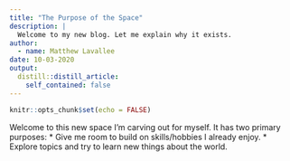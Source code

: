 ```yaml
---
title: "The Purpose of the Space"
description: |
  Welcome to my new blog. Let me explain why it exists. 
author:
  - name: Matthew Lavallee
date: 10-03-2020
output:
  distill::distill_article:
    self_contained: false
---
```


```r
knitr::opts_chunk$set(echo = FALSE)
```

Welcome to this new space I'm carving out for myself. It has two primary purposes:
* Give me room to build on skills/hobbies I already enjoy.
* Explore topics and try to learn new things about the world.

